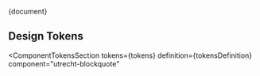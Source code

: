 
<Meta title="CSS Component/Blockquote/README" />

<Description>{document}</Description>

## Design Tokens

<ComponentTokensSection
  tokens={tokens}
  definition={tokensDefinition}
  component="utrecht-blockquote"
></ComponentTokensSection>
